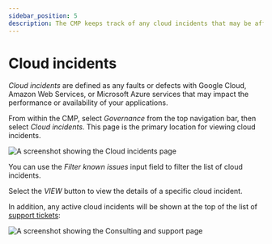 ```yaml
---
sidebar_position: 5
description: The CMP keeps track of any cloud incidents that may be affecting your applications
---
```


# Cloud incidents

_Cloud incidents_ are defined as any faults or defects with Google Cloud, Amazon Web Services, or Microsoft Azure services that may impact the performance or availability of your applications.

From within the CMP, select _Governance_ from the top navigation bar, then select _Cloud incidents_. This page is the primary location for viewing cloud incidents.

![A screenshot showing the _Cloud incidents_ page](../../.gitbook/assets/cmp-governance-cloud-incidents.png)

You can use the _Filter known issues_ input field to filter the list of cloud incidents.

Select the _VIEW_ button to view the details of a specific cloud incident.

In addition, any active cloud incidents will be shown at the top of the list of [support tickets](index.mdx):

![A screenshot showing the _Consulting and support_ page](../../.gitbook/assets/cmp-services-consulting-support.png)
